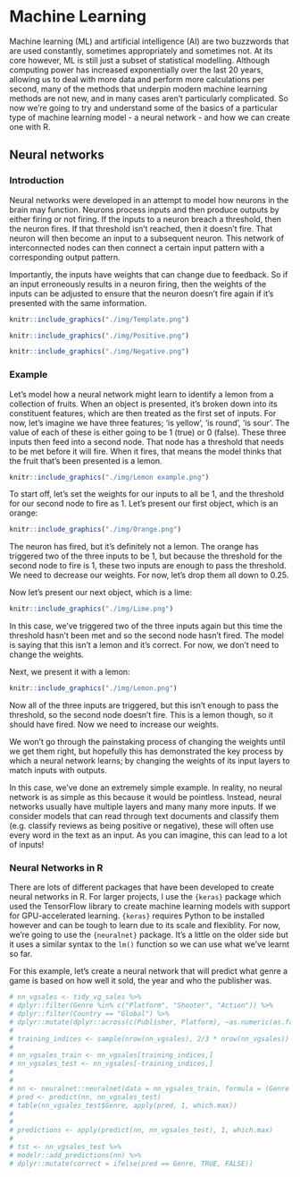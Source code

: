 # Machine Learning

Machine learning (ML) and artificial intelligence (AI) are two buzzwords that are used constantly, sometimes appropriately and sometimes not. At its core however, ML is still just a subset of statistical modelling. Although computing power has increased exponentially over the last 20 years, allowing us to deal with more data and perform more calculations per second, many of the methods that underpin modern machine learning methods are not new, and in many cases aren't particularly complicated. So now we're going to try and understand some of the basics of a particular type of machine learning model - a neural network - and how we can create one with R.

## Neural networks

### Introduction

Neural networks were developed in an attempt to model how neurons in the brain may function. Neurons process inputs and then produce outputs by either firing or not firing. If the inputs to a neuron breach a threshold, then the neuron fires. If that threshold isn't reached, then it doesn't fire. That neuron will then become an input to a subsequent neuron. This network of interconnected nodes can then connect a certain input pattern with a corresponding output pattern.

Importantly, the inputs have weights that can change due to feedback. So if an input erroneously results in a neuron firing, then the weights of the inputs can be adjusted to ensure that the neuron doesn't fire again if it's presented with the same information.

```r
knitr::include_graphics("./img/Template.png")
```

```r
knitr::include_graphics("./img/Positive.png")
```

```r
knitr::include_graphics("./img/Negative.png")
```

### Example

Let's model how a neural network might learn to identify a lemon from a collection of fruits. When an object is presented, it's broken down into its constituent features, which are then treated as the first set of inputs. For now, let's imagine we have three features; 'is yellow', 'is round', 'is sour'. The value of each of these is either going to be 1 (true) or 0 (false). These three inputs then feed into a second node. That node has a threshold that needs to be met before it will fire. When it fires, that means the model thinks that the fruit that's been presented is a lemon.

```r
knitr::include_graphics("./img/Lemon example.png")
```

To start off, let's set the weights for our inputs to all be 1, and the threshold for our second node to fire as 1. Let's present our first object, which is an orange:

```r
knitr::include_graphics("./img/Orange.png")
```

The neuron has fired, but it's definitely not a lemon. The orange has triggered two of the three inputs to be 1, but because the threshold for the second node to fire is 1, these two inputs are enough to pass the threshold. We need to decrease our weights. For now, let's drop them all down to 0.25.

Now let's present our next object, which is a lime:

```r
knitr::include_graphics("./img/Lime.png")
```

In this case, we've triggered two of the three inputs again but this time the threshold hasn't been met and so the second node hasn't fired. The model is saying that this isn't a lemon and it's correct. For now, we don't need to change the weights.

Next, we present it with a lemon:

```r
knitr::include_graphics("./img/Lemon.png")
```

Now all of the three inputs are triggered, but this isn't enough to pass the threshold, so the second node doesn't fire. This is a lemon though, so it should have fired. Now we need to increase our weights.

We won't go through the painstaking process of changing the weights until we get them right, but hopefully this has demonstrated the key process by which a neural network learns; by changing the weights of its input layers to match inputs with outputs.

In this case, we've done an extremely simple example. In reality, no neural network is as simple as this because it would be pointless. Instead, neural networks usually have multiple layers and many many more inputs. If we consider models that can read through text documents and classify them (e.g. classify reviews as being positive or negative), these will often use every word in the text as an input. As you can imagine, this can lead to a lot of inputs!

### Neural Networks in R

There are lots of different packages that have been developed to create neural networks in R. For larger projects, I use the `{keras}` package which used the TensorFlow library to create machine learning models with support for GPU-accelerated learning. `{keras}` requires Python to be installed however and can be tough to learn due to its scale and flexiblity. For now, we're going to use the `{neuralnet}` package. It's a little on the older side but it uses a similar syntax to the `lm()` function so we can use what we've learnt so far.

For this example, let's create a neural network that will predict what genre a game is based on how well it sold, the year and who the publisher was.

```r

# nn_vgsales <- tidy_vg_sales %>%
# dplyr::filter(Genre %in% c("Platform", "Shooter", "Action")) %>%
# dplyr::filter(Country == "Global") %>%
# dplyr::mutate(dplyr::across(c(Publisher, Platform), ~as.numeric(as.factor(.x))))
# 
# training_indices <- sample(nrow(nn_vgsales), 2/3 * nrow(nn_vgsales))
# 
# nn_vgsales_train <- nn_vgsales[training_indices,]
# nn_vgsales_test <- nn_vgsales[-training_indices,]
# 
# 
# nn <- neuralnet::neuralnet(data = nn_vgsales_train, formula = (Genre == "Platform") + (Genre == "Shooter") + (Genre == "Action") ~ Sales + Year + Publisher, linear.output = FALSE, rep = 10)
# pred <- predict(nn, nn_vgsales_test)
# table(nn_vgsales_test$Genre, apply(pred, 1, which.max))
# 
# 
# predictions <- apply(predict(nn, nn_vgsales_test), 1, which.max)
# 
# tst <- nn_vgsales_test %>%
# modelr::add_predictions(nn) %>%
# dplyr::mutate(correct = ifelse(pred == Genre, TRUE, FALSE))

```

